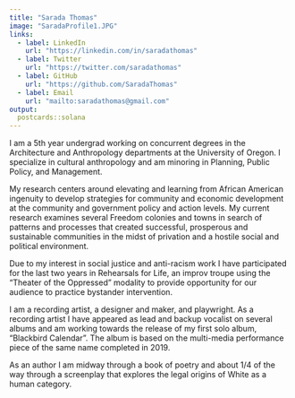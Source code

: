 ```yaml
---
title: "Sarada Thomas"
image: "SaradaProfile1.JPG"
links:
  - label: LinkedIn
    url: "https://linkedin.com/in/saradathomas"
  - label: Twitter
    url: "https://twitter.com/saradathomas"
  - label: GitHub
    url: "https://github.com/SaradaThomas"
  - label: Email
    url: "mailto:saradathomas@gmail.com"
output:
  postcards::solana
---
```

 
I am a 5th year undergrad working on concurrent degrees in the Architecture and Anthropology departments at the University of Oregon. I specialize in cultural anthropology and am minoring in Planning, Public Policy, and Management. 

My research centers around elevating and learning from African American ingenuity to develop strategies for community and economic development at the community and government policy and action levels. My current research examines several Freedom colonies and towns in search of patterns and processes that created successful, prosperous and sustainable communities in the midst of privation and a hostile social and political environment. 

Due to my interest in social justice and anti-racism work I have participated for the last two years in Rehearsals for Life, an improv troupe using the "Theater of the Oppressed" modality to provide opportunity for our audience to practice bystander intervention.  

I am a recording artist, a designer and maker, and playwright.
As a recording artist I have appeared as lead and backup vocalist on several albums and am working towards the release of my first solo album, "Blackbird Calendar". The album is based on the multi-media performance piece of the same name completed in 2019.

As an author I am midway through a book of poetry and about 1/4 of the way through a screenplay that explores the legal origins of White as a human category.



